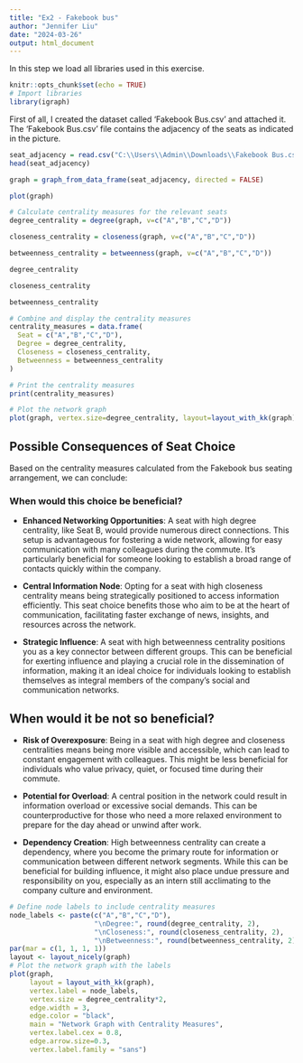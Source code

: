 ```yaml
---
title: "Ex2 - Fakebook bus"
author: "Jennifer Liu"
date: "2024-03-26"
output: html_document
---
```

In this step we load all libraries used in this exercise.
```r
knitr::opts_chunk$set(echo = TRUE)
# Import libraries
library(igraph)
```
First of all, I created the dataset called 'Fakebook Bus.csv' and attached it. The 'Fakebook Bus.csv' file contains the adjacency of the seats as indicated in the picture.


```r
seat_adjacency = read.csv("C:\\Users\\Admin\\Downloads\\Fakebook Bus.csv")
head(seat_adjacency)
```


```r
graph = graph_from_data_frame(seat_adjacency, directed = FALSE)

plot(graph)
```


```r
# Calculate centrality measures for the relevant seats
degree_centrality = degree(graph, v=c("A","B","C","D"))

closeness_centrality = closeness(graph, v=c("A","B","C","D"))

betweenness_centrality = betweenness(graph, v=c("A","B","C","D"))
```

```r
degree_centrality
```
```r
closeness_centrality
```
```r
betweenness_centrality
```
```r
# Combine and display the centrality measures
centrality_measures = data.frame(
  Seat = c("A","B","C","D"),
  Degree = degree_centrality,
  Closeness = closeness_centrality,
  Betweenness = betweenness_centrality
)

# Print the centrality measures
print(centrality_measures)
```
```r
# Plot the network graph
plot(graph, vertex.size=degree_centrality, layout=layout_with_kk(graph))
```
## Possible Consequences of Seat Choice


Based on the centrality measures calculated from the Fakebook bus seating arrangement, we can conclude:


### When would this choice be beneficial?

- **Enhanced Networking Opportunities**: A seat with high degree centrality, like Seat B, would provide numerous direct connections. This setup is advantageous for fostering a wide network, allowing for easy communication with many colleagues during the commute. It’s particularly beneficial for someone looking to establish a broad range of contacts quickly within the company.

- **Central Information Node**: Opting for a seat with high closeness centrality means being strategically positioned to access information efficiently. This seat choice benefits those who aim to be at the heart of communication, facilitating faster exchange of news, insights, and resources across the network.

- **Strategic Influence**: A seat with high betweenness centrality positions you as a key connector between different groups. This can be beneficial for exerting influence and playing a crucial role in the dissemination of information, making it an ideal choice for individuals looking to establish themselves as integral members of the company’s social and communication networks.

## When would it be not so beneficial?

- **Risk of Overexposure**: Being in a seat with high degree and closeness centralities means being more visible and accessible, which can lead to constant engagement with colleagues. This might be less beneficial for individuals who value privacy, quiet, or focused time during their commute.

- **Potential for Overload**: A central position in the network could result in information overload or excessive social demands. This can be counterproductive for those who need a more relaxed environment to prepare for the day ahead or unwind after work.

- **Dependency Creation**: High betweenness centrality can create a dependency, where you become the primary route for information or communication between different network segments. While this can be beneficial for building influence, it might also place undue pressure and responsibility on you, especially as an intern still acclimating to the company culture and environment.
```r
# Define node labels to include centrality measures
node_labels <- paste(c("A","B","C","D"), 
                     "\nDegree:", round(degree_centrality, 2), 
                     "\nCloseness:", round(closeness_centrality, 2), 
                     "\nBetweenness:", round(betweenness_centrality, 2))
par(mar = c(1, 1, 1, 1))
layout <- layout_nicely(graph)
# Plot the network graph with the labels
plot(graph, 
     layout = layout_with_kk(graph),
     vertex.label = node_labels, 
     vertex.size = degree_centrality*2, 
     edge.width = 3,
     edge.color = "black", 
     main = "Network Graph with Centrality Measures",
     vertex.label.cex = 0.8,
     edge.arrow.size=0.3,
     vertex.label.family = "sans")

```

